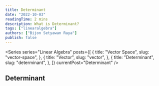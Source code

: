 ```yaml
---
title: Determinant
date: "2022-10-03"
readingTime: 2 mins
description: What is Determinant?
tags: ["linearalgebra"]
authors: ["Bijon Setyawan Raya"]
publish: false
---
```


<Series
  series="Linear Algebra"
  posts={[
    {
      title: "Vector Space",
      slug: "vector-space",
    },
    {
      title: "Vector",
      slug: "vector",
    },
    {
      title: "Determinant",
      slug: "determinant",
    },
  ]}
  currentPost="Determinant"
/>

## Determinant
